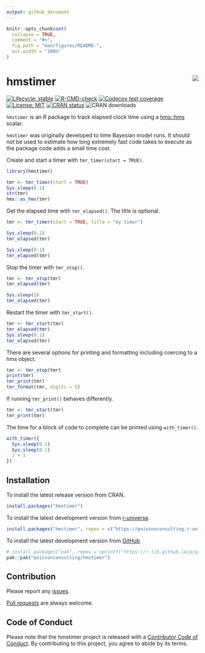 ```yaml
---
output: github_document
---
```


<!-- README.md is generated from README.Rmd. Please edit that file -->

```r
knitr::opts_chunk$set(
  collapse = TRUE,
  comment = "#>",
  fig.path = "man/figures/README-",
  out.width = "100%"
)
```

# hmstimer <img src="man/figures/logo.png"  style="float: right;" />

<!-- badges: start -->
[![Lifecycle: stable](https://img.shields.io/badge/lifecycle-stable-brightgreen.svg)](https://lifecycle.r-lib.org/articles/stages.html#stable)
[![R-CMD-check](https://github.com/poissonconsulting/hmstimer/actions/workflows/R-CMD-check.yaml/badge.svg)](https://github.com/poissonconsulting/hmstimer/actions/workflows/R-CMD-check.yaml)
[![Codecov test coverage](https://codecov.io/gh/poissonconsulting/hmstimer/graph/badge.svg)](https://app.codecov.io/gh/poissonconsulting/hmstimer)
[![License: MIT](https://img.shields.io/badge/License-MIT-green.svg)](https://opensource.org/licenses/MIT)
[![CRAN status](https://www.r-pkg.org/badges/version/hmstimer)](https://cran.r-project.org/package=hmstimer)
![CRAN downloads](https://cranlogs.r-pkg.org/badges/hmstimer)
<!-- badges: end -->

`hmstimer` is an R package to 
track elapsed clock time using a [hms::hms](https://github.com/tidyverse/hms) scalar.

`hmstimer` was originally developed to time Bayesian model runs. It should not be used to estimate how long extremely fast code takes to execute as the package code adds a small time cost.

Create and start a timer with `tmr_timer(start = TRUE)`.

```r
library(hmstimer)

tmr <- tmr_timer(start = TRUE)
Sys.sleep(0.1)
str(tmr)
hms::as_hms(tmr)
```

Get the elapsed time with `tmr_elapsed()`.
The title is optional.
```r
tmr <- tmr_timer(start = TRUE, title = "my timer")

Sys.sleep(0.1)
tmr_elapsed(tmr)

Sys.sleep(0.1)
tmr_elapsed(tmr)
```

Stop the timer with `tmr_stop()`.

```r
tmr <- tmr_stop(tmr)
tmr_elapsed(tmr)

Sys.sleep(1)
tmr_elapsed(tmr)
```

Restart the timer with `tmr_start()`.
```r
tmr <- tmr_start(tmr)
tmr_elapsed(tmr)
Sys.sleep(0.1)
tmr_elapsed(tmr)
```

There are several options for printing and formatting including coercing to a hms object.
```r
tmr <- tmr_stop(tmr)
print(tmr)
tmr_print(tmr)
tmr_format(tmr, digits = 5)
```

If running `tmr_print()` behaves differently.

```r
tmr <- tmr_start(tmr)
tmr_print(tmr)
```

The time for a block of code to complete can be printed using `with_timer()`.

```r
with_timer({
  Sys.sleep(0.1)
  Sys.sleep(0.1)
  1 + 1
})
```

## Installation

To install the latest release version from CRAN.
```r
install.packages("hmstimer")
```

To install the latest development version from [r-universe](https://poissonconsulting.r-universe.dev/hmstimer).
```r
install.packages("hmstimer", repos = c("https://poissonconsulting.r-universe.dev", "https://cloud.r-project.org"))
```

To install the latest development version from [GitHub](https://github.com/poissonconsulting/hmstimer)
```r
# install.packages("pak", repos = sprintf("https://r-lib.github.io/p/pak/stable/%s/%s/%s", .Platform$pkgType, R.Version()$os, R.Version()$arch))
pak::pak("poissonconsulting/hmstimer")
```

## Contribution

Please report any [issues](https://github.com/poissonconsulting/hmstimer/issues).

[Pull requests](https://github.com/poissonconsulting/hmstimer/pulls) are always welcome.

## Code of Conduct

Please note that the hmstimer project is released with a [Contributor Code of Conduct](https://contributor-covenant.org/version/2/0/CODE_OF_CONDUCT.html). By contributing to this project, you agree to abide by its terms.
